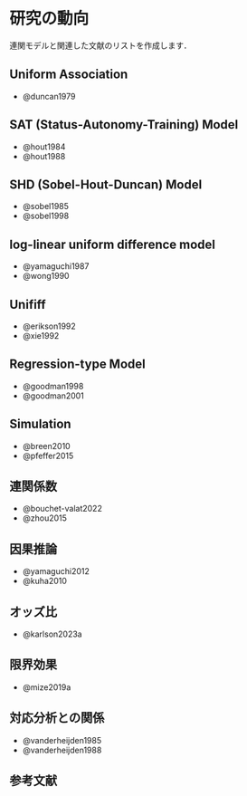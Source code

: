 # 研究の動向 {-}

連関モデルと関連した文献のリストを作成します．


## Uniform Association
- @duncan1979



## SAT (Status-Autonomy-Training) Model
- @hout1984
- @hout1988

## SHD (Sobel-Hout-Duncan) Model

- @sobel1985
- @sobel1998

## log-linear uniform difference model
- @yamaguchi1987
- @wong1990

## Unififf
- @erikson1992
- @xie1992

## Regression-type Model
- @goodman1998
- @goodman2001

## Simulation
- @breen2010
- @pfeffer2015

## 連関係数
- @bouchet-valat2022
- @zhou2015

## 因果推論
- @yamaguchi2012
- @kuha2010

## オッズ比
- @karlson2023a

## 限界効果
- @mize2019a

## 対応分析との関係
- @vanderheijden1985
- @vanderheijden1988

## 参考文献 {-}
